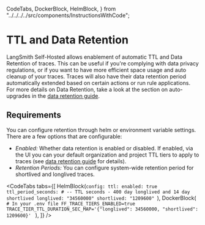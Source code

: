   CodeTabs,
  DockerBlock,
  HelmBlock,
} from "../../../../src/components/InstructionsWithCode";

# TTL and Data Retention

LangSmith Self-Hosted allows enablement of automatic TTL and Data Retention of traces. This can be useful if you're complying with data privacy regulations, or if you want to have more efficient space usage and auto cleanup of your traces.
Traces will also have their data retention period automatically extended based on certain actions or run rule applications. For more details on Data Retention, take a look at the section on auto-upgrades in the [data retention guide](/concepts/usage_and_billing/data_retention_billing).

## Requirements

You can configure retention through helm or environment variable settings. There are a few options that are
configurable:

- _Enabled:_ Whether data retention is enabled or disabled. If enabled, via the UI you can your default organization and project TTL tiers to apply to traces (see [data retention guide](/concepts/usage_and_billing/data_retention_billing) for details).
- _Retention Periods:_ You can configure system-wide retention period for shortlived and longlived traces.

<CodeTabs
  tabs={[
    HelmBlock(`config:
  ttl:
    enabled: true
    ttl_period_seconds:
      # -- TTL seconds - 400 day longlived and 14 day shortlived
      longlived: "34560000"
      shortlived: "1209600"
    `),
    DockerBlock(
      `# In your .env file
FF_TRACE_TIERS_ENABLED=true
TRACE_TIER_TTL_DURATION_SEC_MAP='{"longlived": 34560000, "shortlived": 1209600}'
    `
    ),
  ]}
/>
